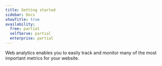 ```yaml
---
title: Getting started
sidebar: Docs
showTitle: true
availability:
  free: partial
  selfServe: partial
  enterprise: partial
---
```


Web analytics enables you to easily track and monitor many of the most important metrics for your website.
